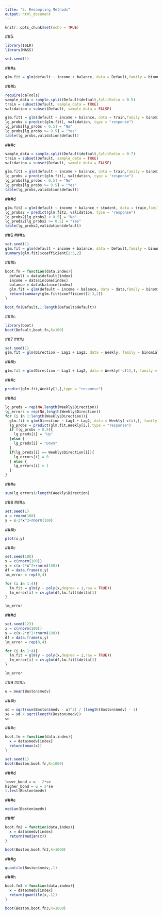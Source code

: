 ```yaml
---
title: "5. Resampling Methods"
output: html_document
---
```


```r
knitr::opts_chunk$set(echo = TRUE)
```

##5.
```r
library(ISLR)
library(MASS)
```

```r
set.seed(1)
```

###a
```r
glm.fit = glm(default ~ income + balance, data = Default,family = binomial)
```

###b
```r
require(caTools)
sample_data = sample.split(Default$default,SplitRatio = 0.5)
train = subset(Default, sample_data = TRUE)
validation = subset(Default, sample_data = FALSE)

glm.fit1 = glm(default ~ income + balance, data = train,family = binomial)
lg_probs = predict(glm.fit1, validation, type = "response")
lg_probs[lg_probs < 0.5] = "No"
lg_probs[lg_probs >= 0.5] = "Yes"
table(lg_probs,validation$default)
```

###c
```r
sample_data = sample.split(Default$default,SplitRatio = 0.7)
train = subset(Default, sample_data = TRUE)
validation = subset(Default, sample_data = FALSE)

glm.fit1 = glm(default ~ income + balance, data = train,family = binomial)
lg_probs = predict(glm.fit1, validation, type = "response")
lg_probs[lg_probs < 0.5] = "No"
lg_probs[lg_probs >= 0.5] = "Yes"
table(lg_probs,validation$default)
```

###d
```r
glm.fit2 = glm(default ~ income + balance + student, data = train,family = binomial)
lg_probs2 = predict(glm.fit2, validation, type = "response")
lg_probs2[lg_probs2 < 0.5] = "No"
lg_preds2[lg_probs2 >= 0.5] = "Yes"
table(lg_probs2,validation$default)
```


##6
###a
```r
set.seed(1)
glm.fit = glm(default ~ income + balance, data = Default,family = binomial)
summary(glm.fit)$coefficient[2:3,2]
```

###b
```r
boot.fn = function(data,index){
  default = data$default[index]
  income = data$income[index]
  balance = data$balance[index]
  glm.fit = glm(default ~ income + balance, data = data,family = binomial)
  return(summary(glm.fit)$coefficient[2:3,2])
}

boot.fn(Default,1:length(Default$default))
```

###c
```r
library(boot)
boot(Default,boot.fn,R=100)
```


##7
###a
```r
set.seed(1)
glm.fit = glm(Direction ~ Lag1 + Lag2, data = Weekly, family = binomial)
```

###b
```r
glm.fit = glm(Direction ~ Lag1 + Lag2, data = Weekly[-c(1),], family = binomial)
```

###c
```r
predict(glm.fit,Weekly[1,],type = "response")
```

###d
```r
lg_preds = rep(NA,length(Weekly$Direction))
lg_errors = rep(NA,length(Weekly$Direction))
for (i in 1:length(Weekly$Direction)){
  glm.fit = glm(Direction ~ Lag1 + Lag2, data = Weekly[-c(i),], family = binomial)
  lg_probs = predict(glm.fit,Weekly[i,],type = "response")
  if (lg_probs > 0.5){
    lg_preds[i] = "Up"
  }else {
    lg_preds[i] = "Down"
  }
  if(lg_preds[i] == Weekly$Direction[i]){
    lg_errors[i] = 0
  } else {
    lg_errors[i] = 1
  }
}
```

###e
```r
sum(lg_errors)/length(Weekly$Direction)
```


##8
###a
```r
set.seed(1)
x = rnorm(100)
y = x-2*x^2+rnorm(100)
```

###b
```r
plot(x,y)
```

###c
```r
set.seed(100)
x = c(rnorm(100))
y = c(x-2*x^2+rnorm(100))
df = data.frame(x,y)
lm_error = rep(0,4)

for (i in 1:4){
  lm.fit = glm(y ~ poly(x,degree = i,raw = TRUE))
  lm_error[i] = cv.glm(df,lm.fit)$delta[1]
}

lm_error
```

###d
```r
set.seed(123)
x = c(rnorm(100))
y = c(x-2*x^2+rnorm(100))
df = data.frame(x,y)
lm_error = rep(0,4)

for (i in 1:4){
  lm.fit = glm(y ~ poly(x,degree = i,raw = TRUE))
  lm_error[i] = cv.glm(df,lm.fit)$delta[1]
}

lm_error
```

##9
###a
```r
u = mean(Boston$medv)
```

###b
```r
sd = sqrt(sum(Boston$medv - u)^2) / (length(Boston$medv) - 1)
se = sd / sqrt(length(Boston$medv))
se
```

###c
```r
boot.fn = function(data,index){
  x = data$medv[index]
  return(mean(x))
}

set.seed(1)
boot(Boston,boot.fn,R=1000)
```

###d
```r
lower_bond = u - 2*se
higher_bond = u + 2*se
t.test(Boston$medv)
```

###e
```r
median(Boston$medv)
```

###f
```r
boot.fn2 = function(data,index){
  x = data$medv[index]
  return(median(x))
}

boot(Boston,boot.fn2,R=1000)
```

###g
```r
quantile(Boston$medv,.1)
```

###h
```r

boot.fn3 = function(data,index){
  x = data$medv[index]
  return(quantile(x,.1))
}

boot(Boston,boot.fn3,R=1000)
```


